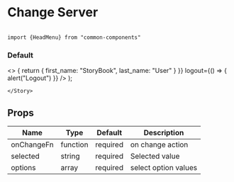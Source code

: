 
<Meta title="MDX|Head Menu" component={HeadMenu} />

# Change Server
```

import {HeadMenu} from "common-components"

```
### Default
<Preview>
    <Story name="Default">
    <>
     <HeadMenu
        location={{ pathname: "/manage/user" }}
        getData={() => {
          return { first_name: "StoryBook", last_name: "User" }
        }}
        logout={() => {
          alert("Logout")
        }}
      />
    </>
  );
  
    </Story>
</Preview>



## Props

| Name       | Type     | Default  | Description          |
| ---------- | -------- | -------- | -------------------- |
| onChangeFn | function | required | on change action     |
| selected   | string   | required | Selected value       |
| options    | array    | required | select option values |